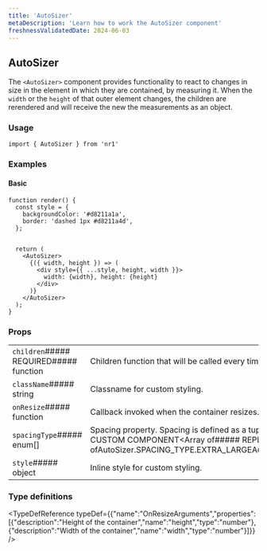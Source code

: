 ```yaml
---
title: 'AutoSizer'
metaDescription: 'Learn how to work the AutoSizer component'
freshnessValidatedDate: 2024-06-03
---
```

## AutoSizer

The `<AutoSizer>` component provides functionality to react to changes in size in the element in which they are contained, by measuring it. When the `width` or the `height` of that outer element changes, the children are rerendered and will receive the new the measurements as an object.

### Usage

```
import { AutoSizer } from 'nr1'
```



### Examples

#### Basic

```
function render() {
  const style = {
    backgroundColor: '#d8211a1a',
    border: 'dashed 1px #d8211a4d',
  };


  return (
    <AutoSizer>
      {({ width, height }) => (
        <div style={{ ...style, height, width }}>
          width: {width}, height: {height}
        </div>
      )}
    </AutoSizer>
  );
}
```



### Props

|                                        |                                                                                                                                                                                                                                                                                                                                                                                                                                                                              |
| -------------------------------------- | ---------------------------------------------------------------------------------------------------------------------------------------------------------------------------------------------------------------------------------------------------------------------------------------------------------------------------------------------------------------------------------------------------------------------------------------------------------------------------- |
| `children`##### REQUIRED##### function | Children function that will be called every time the parent resizes. It is called with an object containing `width` and `height` keys, and must return the React element to be rendered.                                                                                                                                                                                                                |
| `className`##### string                | Classname for custom styling.                                                                                                                                                                                                                                                                                                                                                                                                                                                |
| `onResize`##### function               | Callback invoked when the container resizes.&lt;FunctionDefinition returnValue=&#x7B;\[]} arguments=&#x7B;\[&#x7B;"name":"args","type":"OnResizeArguments","description":""}]} />                                                                                                                                                                                                                                                                                            |
| `spacingType`##### enum\[]             | Spacing property. Spacing is defined as a tuple of zero to four values, which follow the same conventions as CSS properties like `margin` or `padding`. To omit a value, use `SPACING_TYPE.OMIT`.##### REPLACE WITH CUSTOM COMPONENT&lt;Array of##### REPLACE WITH CUSTOM COMPONENT&lt;One ofAutoSizer.SPACING_TYPE.EXTRA_LARGEAutoSizer.SPACING_TYPE.LARGEAutoSizer.SPACING_TYPE.MEDIUMAutoSizer.SPACING_TYPE.NONEAutoSizer.SPACING_TYPE.OMITAutoSizer.SPACING_TYPE.SMALL>> |
| `style`##### object                    | Inline style for custom styling.                                                                                                                                                                                                                                                                                                                                                                                                                                             |

### Type definitions

&lt;TypeDefReference typeDef=&#x7B;&#x7B;"name":"OnResizeArguments","properties":\[&#x7B;"description":"Height of the container","name":"height","type":"number"},&#x7B;"description":"Width of the container","name":"width","type":"number"}]}} />